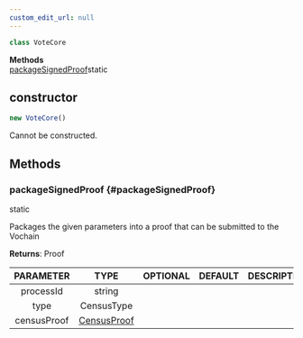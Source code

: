 ```yaml
---
custom_edit_url: null
---
```


```ts
class VoteCore
```

<div>

</div>

<div className="container">
  <div className="row mb-2"><div className="col col--12"><strong>Methods</strong></div></div>
  <div className="row"><div className="col col--12"><a href="#packageSignedProof">packageSignedProof</a><span className="badge badge--info margin-left--sm">static</span></div></div>
</div>

## constructor
```ts
new VoteCore()
```

<div>

</div>

Cannot be constructed.

## Methods
### packageSignedProof {#packageSignedProof}

<div>
  <span className="badge badge--info">static</span>
</div>

Packages the given parameters into a proof that can be submitted to the Vochain

**Returns**: Proof

|PARAMETER|TYPE|OPTIONAL|DEFAULT|DESCRIPTION|
|:---:|:---:|:---:|:---:|:---:|
|processId|string||||
|type|CensusType||||
|censusProof|[CensusProof](CensusProof)||||

